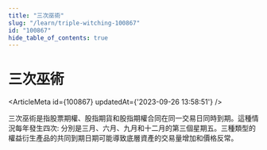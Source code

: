```yaml
---
title: "三次巫術"
slug: "/learn/triple-witching-100867"
id: "100867"
hide_table_of_contents: true
---
```



# 三次巫術

<ArticleMeta id={100867} updatedAt={'2023-09-26 13:58:51'} />
<div className='border-solid border-b border-t-0 my-4 border-[var(--ifm-color-gray-300)]' />

三次巫術是指股票期權、股指期貨和股指期權合同在同一交易日同時到期。這種情況每年發生四次: 分別是三月、六月、九月和十二月的第三個星期五。三種類型的權益衍生產品的共同到期日期可能導致底層資產的交易量增加和價格反常。
